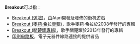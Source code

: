 '''Breakout'''可以指：
*[[Breakout_(遊戲)|Breakout (遊戲)]]，由Atari開發及發佈的街机遊戲
*[[Breakout_(麥莉·希拉專輯)|Breakout (麥莉·希拉專輯)]]，歌手麥莉·希拉於2008年發行的專輯
*[[Breakout_(關楚耀專輯)|Breakout (關楚耀專輯)]]，歌手關楚耀於2013年發行的專輯
*[[印刷电路板|印刷电路板]]，電子元器件線路連接的提供者品
{{disambig|Cat=非中文名稱消歧義|B}}